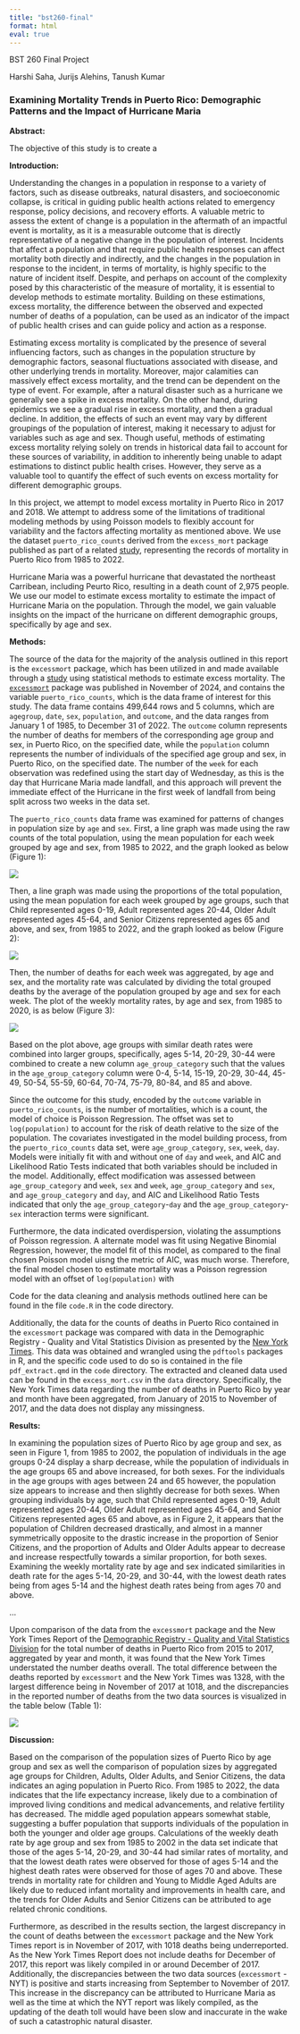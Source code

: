 ```yaml
---
title: "bst260-final"
format: html
eval: true
---
```


BST 260 Final Project

Harshi Saha, Jurijs Alehins, Tanush Kumar

### Examining Mortality Trends in Puerto Rico: Demographic Patterns and the Impact of Hurricane Maria

**Abstract:**

The objective of this study is to create a 

**Introduction:**

Understanding the changes in a population in response to a variety of factors, such as disease outbreaks, natural disasters, and socioeconomic collapse, is critical in guiding public health actions related to emergency response, policy decisions, and recovery efforts. A valuable metric to assess the extent of change is a population in the aftermath of an impactful event is mortality, as it is a measurable outcome that is directly representative of a negative change in the population of interest. Incidents that affect a population and that require public health responses can affect mortality both directly and indirectly, and the changes in the population in response to the incident, in terms of mortality, is highly specific to the nature of incident itself. Despite, and perhaps on account of the complexity posed by this characteristic of the measure of mortality, it is essential to develop methods to estimate mortality. Building on these estimations, excess mortality, the difference between the observed and expected number of deaths of a population, can be used as an indicator of the impact of public health crises and can guide policy and action as a response.

Estimating excess mortality is complicated by the presence of several influencing factors, such as changes in the population structure by demographic factors, seasonal fluctuations associated with disease, and other underlying trends in mortality. Moreover, major calamities can massively effect excess mortality, and the trend can be dependent on the type of event. For example, after a natural disaster such as a hurricane we generally see a spike in excess mortality. On the other hand, during epidemics we see a gradual rise in excess mortality, and then a gradual decline. In addition, the effects of such an event may vary by different groupings of the population of interest, making it necessary to adjust for variables such as age and sex. Though useful, methods of estimating excess mortality relying solely on trends in historical data fail to account for these sources of variability, in addition to inherently being unable to adapt estimations to distinct public health crises. However, they serve as a valuable tool to quantify the effect of such events on excess mortality for different demographic groups.

In this project, we attempt to model excess mortality in Puerto Rico in 2017 and 2018. We attempt to address some of the limitations of traditional modeling methods by using Poisson models to flexibly account for variability and the factors affecting mortality as mentioned above. We use the dataset `puerto_rico_counts` derived from the `excess_mort` package published as part of a related [study](https://pmc.ncbi.nlm.nih.gov/articles/PMC10200579/), representing the records of mortality in Puerto Rico from 1985 to 2022.

Hurricane Maria was a powerful hurricane that devastated the northeast Carribean, including Peurto Rico, resulting in a death count of 2,975 people. We use our model to estimate excess mortality to estimate the impact of Hurricane Maria on the population. Through the model, we gain valuable insights on the impact of the hurricane on different demographic groups, specifically by age and sex.

**Methods:**

The source of the data for the majority of the analysis outlined in this report is the `excessmort` package, which has been utilized in and made available through a [study](https://pmc.ncbi.nlm.nih.gov/articles/PMC10200579/) using statistical methods to estimate excess mortality. The [`excessmort`](https://cran.r-project.org/web/packages/excessmort/) package was published in November of 2024, and contains the variable `puerto_rico_counts`, which is the data frame of interest for this study. The data frame contains 499,644 rows and 5 columns, which are `agegroup`, `date`, `sex`, `population`, and `outcome`, and the data ranges from January 1 of 1985, to December 31 of 2022. The `outcome` column represents the number of deaths for members of the corresponding age group and sex, in Puerto Rico, on the specified date, while the `population` column represents the number of individuals of the specified age group and sex, in Puerto Rico, on the specified date. The number of the `week` for each observation was redefined using the start day of Wednesday, as this is the day that Hurricane Maria made landfall, and this approach will prevent the immediate effect of the Hurricane in the first week of landfall from being split across two weeks in the data set.

The `puerto_rico_counts` data frame was examined for patterns of changes in population size by `age` and `sex`. First, a line graph was made using the raw counts of the total population, using the mean population for each week grouped by age and sex, from 1985 to 2022, and the graph looked as below (Figure 1):

![](./../data/population1.png)

Then, a line graph was made using the proportions of the total population, using the mean population for each week grouped by age groups, such that Child represented ages 0-19, Adult represented ages 20-44, Older Adult represented ages 45-64, and Senior Citizens represented ages 65 and above, and sex, from 1985 to 2022, and the graph looked as below (Figure 2):

![](./../data/population2.png)

Then, the number of deaths for each week was aggregated, by age and sex, and the mortality rate was calculated by dividing the total grouped deaths by the average of the population grouped by age and sex for each week. The plot of the weekly mortality rates, by age and sex, from 1985 to 2020, is as below (Figure 3):

![](./../data/population3.png)

Based on the plot above, age groups with similar death rates were combined into larger groups, specifically, ages 5-14, 20-29, 30-44 were combined to create a new column `age_group_category` such that the values in the `age_group_category` column were 0-4, 5-14, 15-19, 20-29, 30-44, 45-49, 50-54, 55-59, 60-64, 70-74, 75-79, 80-84, and 85 and above.


Since the outcome for this study, encoded by the `outcome` variable in `puerto_rico_counts`, is the number of mortalities, which is a count, the model of choice is Poisson Regression. The offset was set to `log(population)` to account for the risk of death relative to the size of the population. The covariates investigated in the model building process, from the `puerto_rico_counts` data set, were `age_group_category`, `sex`, `week`, `day`. Models were initially fit with and without one of `day` and `week`, and AIC and Likelihood Ratio Tests indicated that both variables should be included in the model. Additionally, effect modification was assessed between `age_group_category` and `week`, `sex` and `week`, `age_group_category` and `sex`, and `age_group_category` and `day`, and AIC and Likelihood Ratio Tests indicated that only the `age_group_category`-`day`
and the `age_group_category`-`sex` interaction terms were significant.

Furthermore, the data indicated overdispersion, violating the assumptions of Poisson regression. A alternate model was fit using Negative Binomial Regression, however, the model fit of this model, as compared to the final chosen Poisson model uisng the metric of AIC, was much worse. Therefore, the final model chosen to estimate mortality was a Poisson regression model with an offset of `log(population)` with 

Code for the data cleaning and analysis methods outlined here can be found in the file `code.R` in the code directory.

Additionally, the data for the counts of deaths in Puerto Rico contained in the `excessmort` package was compared with data in the Demographic Registry - Quality and Vital Statistics Division as presented by the [New York Times](https://github.com/c2-d2/pr_mort_official/raw/master/data/Mortalidad-RegDem-2015-17-NYT-part1.pdf). This data was obtained and wrangled using the `pdftools` packages in R, and the specific code used to do so is contained in the file `pdf_extract.qmd` in the `code` directory. The extracted and cleaned data used can be found in the `excess_mort.csv` in the `data` directory. Specifically, the New York Times data regarding the number of deaths in Puerto Rico by year and month have been aggregated, from January of 2015 to November of 2017, and the data does not display any missingness. 

**Results:**

In examining the population sizes of Puerto Rico by age group and sex, as seen in Figure 1, from 1985 to 2002, the population of individuals in the age groups 0-24 display a sharp decrease, while the population of individuals in the age groups 65 and above increased, for both sexes. For the individuals in the age groups with ages between 24 and 65 however, the population size appears to increase and then slightly decrease for both sexes. When grouping individuals by age, such that Child represented ages 0-19, Adult represented ages 20-44, Older Adult represented ages 45-64, and Senior Citizens represented ages 65 and above, as in Figure 2, it appears that the population of Children decreased drastically, and almost in a manner symmetrically opposite to the drastic increase in the proportion of Senior Citizens, and the proportion of Adults and Older Adults appear to decrease and increase respectfully towards a similar proportion, for both sexes. Examining the weekly mortality rate by age and sex indicated similarities in death rate for the ages  5-14, 20-29, and 30-44, with the lowest death rates being from ages 5-14 and the highest death rates being from ages 70 and above.

...


Upon comparison of the data from the `excessmort` package and the New York Times Report of the [Demographic Registry - Quality and Vital Statistics Division](https://github.com/c2-d2/pr_mort_official/raw/master/data/Mortalidad-RegDem-2015-17-NYT-part1.pdf) for the total number of deaths in Puerto Rico from 2015 to 2017, aggregated by year and month, it was found that the New York Times understated the number deaths overall. The total difference between the deaths reported by `excessmort` and the New York Times was 1328, with the largest difference being in November of 2017 at 1018, and the discrepancies in the reported number of deaths from the two data sources is visualized in the table below (Table 1):

![](./../data/count_comparison.png)

**Discussion:**

Based on the comparison of the population sizes of Puerto Rico by age group and sex as well the comparison of population sizes by aggregated age groups for Children, Adults, Older Adults, and Senior Citizens, the data indicates an aging population in Puerto Rico. From 1985 to 2022, the data indicates that the life expectancy increase, likely due to a combination of improved living conditions and medical advancements, and relative fertility has decreased. The middle aged population appears somewhat stable, suggesting a buffer population that supports individuals of the population in both the younger and older age groups. Calculations of the weekly death rate by age group and sex from 1985 to 2002 in the data set indicate that those of the ages 5-14, 20-29, and 30-44 had similar rates of mortality, and that the lowest death rates were observed for those of ages 5-14 and the highest death rates were observed for those of ages 70 and above. These trends in mortality rate for children and Young to Middle Aged Adults are likely due to reduced infant mortality and improvements in health care, and the trends for Older Adults and Senior Citizens can be attributed to age related chronic conditions. 





Furthermore, as described in the results section, the largest discrepancy in the count of deaths between the `excessmort` package and the New York Times report is in November of 2017, with 1018 deaths being underreported. As the New York Times Report does not include deaths for December of 2017, this report was likely compiled in or around December of 2017. Additionally, the discrepancies between the two data sources (`excessmort` - NYT) is positive and starts increasing from September to November of 2017. This increase in the discrepancy can be attributed to Hurricane Maria as well as the time at which the NYT report was likely compiled, as the updating of the death toll would have been slow and inaccurate in the wake of such a catastrophic natural disaster.
